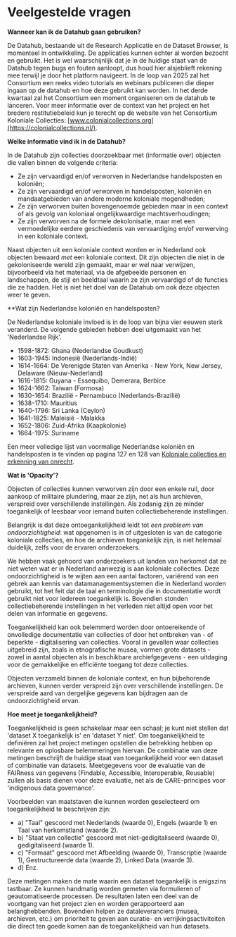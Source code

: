 # Veelgestelde vragen

**Wanneer kan ik de Datahub gaan gebruiken?**

De Datahub, bestaande uit de Research Applicatie en de Dataset Browser, is momenteel in ontwikkeling. De applicaties kunnen echter al worden bezocht en gebruikt. Het is wel waarschijnlijk dat je in de huidige staat van de Datahub tegen bugs en fouten aanloopt, dus houd hier alsjeblieft rekening mee terwijl je door het platform navigeert. In de loop van 2025 zal het Consortium een reeks video tutorials en webinars publiceren die dieper ingaan op de datahub en hoe deze gebruikt kan worden. In het derde kwartaal zal het Consortium een moment organiseren om de datahub te lanceren. Voor meer informatie over de context van het project en het bredere restitutiebeleid kun je terecht op de website van het Consortium Koloniale Collecties: [www.colonialcollections.org](https://colonialcollections.nl/).

**Welke informatie vind ik in de Datahub?**

In de Datahub zijn collecties doorzoekbaar met (informatie over) objecten die vallen binnen de volgende criteria:

- Ze zijn vervaardigd en/of verworven in Nederlandse handelsposten en koloniën;  
- Ze zijn vervaardigd en/of verworven in handelsposten, koloniën en mandaatgebieden van andere moderne koloniale mogendheden;  
- Ze zijn verworven buiten bovengenoemde gebieden maar in een context of als gevolg van koloniaal ongelijkwaardige machtsverhoudingen;  
- Ze zijn verworven na de formele dekolonisatie, maar met een vermoedelijke eerdere geschiedenis van vervaardiging en/of verwerving in een koloniale context.

Naast objecten uit een koloniale context worden er in Nederland ook objecten bewaard *met* een koloniale context. Dit zijn objecten die niet in de gekoloniseerde wereld zijn gemaakt, maar er wel naar verwijzen, bijvoorbeeld via het materiaal, via de afgebeelde personen en landschappen, de stijl en beeldtaal waarin ze zijn vervaardigd of de functies die ze hadden. Het is niet het doel van de Datahub om ook deze objecten weer te geven.

**Wat zijn Nederlandse koloniën en handelsposten?

De Nederlandse koloniale invloed is in de loop van bijna vier eeuwen sterk veranderd. De volgende gebieden hebben deel uitgemaakt van het 'Nederlandse Rijk'.

- 1598-1872: Ghana (Nederlandse Goudkust)
- 1603-1945: Indonesië (Nederlands-Indië)
- 1614-1664: De Verenigde Staten van Amerika - New York, New Jersey, Delaware (Nieuw-Nederland)
- 1616-1815: Guyana - Essequibo, Demerara, Berbice
- 1624-1662: Taiwan (Formosa)
- 1630-1654: Brazilië - Pernambuco (Nederlands-Brazilië)
- 1638-1710: Mauritius
- 1640-1796: Sri Lanka (Ceylon)
- 1641-1825: Maleisië - Malakka
- 1652-1806: Zuid-Afrika (Kaapkolonie)
- 1664-1975: Suriname

Een meer volledige lijst van voormalige Nederlandse koloniën en handelsposten is te vinden op pagina 127 en 128 van [Koloniale collecties en erkenning van onrecht](https://www.raadvoorcultuur.nl/binaries/raadvoorcultuur/documenten/adviezen/2020/10/07/advies-koloniale-collecties-en-erkenning-van-onrecht/Advies+Koloniale+Collecties+en+Erkenning+van+Onrecht.pdf).

**Wat is 'Opacity'?**

Objecten of collecties kunnen verworven zijn door een enkele ruil, door aankoop of militaire plundering, maar ze zijn, net als hun archieven, verspreid over verschillende instellingen. Als zodanig zijn ze minder toegankelijk of leesbaar voor iemand buiten collectiebeherende instellingen.

Belangrijk is dat deze ontoegankelijkheid leidt tot _een probleem van ondoorzichtigheid_: wat opgenomen is in of uitgesloten is van de categorie koloniale collecties, en hoe de archieven toegankelijk zijn, is niet helemaal duidelijk, zelfs voor de ervaren onderzoekers.

We hebben vaak gehoord van onderzoekers uit landen van herkomst dat ze niet weten wat er in Nederland aanwezig is aan koloniale collecties. Deze ondoorzichtigheid is te wijten aan een aantal factoren, variërend van een gebrek aan kennis van datamanagementsystemen die in Nederland worden gebruikt, tot het feit dat de taal en terminologie die in documentatie wordt gebruikt niet voor iedereen toegankelijk is. Bovendien stonden collectiebeherende instellingen in het verleden niet altijd open voor het delen van informatie en gegevens.

Toegankelijkheid kan ook belemmerd worden door ontoereikende of onvolledige documentatie van collecties of door het ontbreken van - of beperkte - digitalisering van collecties. Vooral in gevallen waar collecties uitgebreid zijn, zoals in etnografische musea, vormen grote datasets - zowel in aantal objecten als in beschikbare archiefgegevens - een uitdaging voor de gemakkelijke en efficiënte toegang tot deze collecties.

Objecten verzameld binnen de koloniale context, en hun bijbehorende archieven, kunnen verder verspreid zijn over verschillende instellingen. De verspreide aard van dergelijke gegevens kan bijdragen aan de ondoorzichtigheid ervan. 

**Hoe meet je toegankelijkheid?**

Toegankelijkheid is geen schakelaar maar een schaal; je kunt niet stellen dat 'dataset X toegankelijk is' en 'dataset Y niet'. Om toegankelijkheid te definiëren zal het project metingen opstellen die betrekking hebben op relevante en oplosbare belemmeringen hiervan. De combinatie van deze metingen beschrijft de huidige staat van toegankelijkheid voor een dataset of combinatie van datasets. Meetgegevens voor de evaluatie van de FAIRness van gegevens (Findable, Accessible, Interoperable, Reusable) zullen als basis dienen voor deze evaluatie, net als de CARE-principes voor 'indigenous data governance'.

Voorbeelden van maatstaven die kunnen worden geselecteerd om toegankelijkheid te beschrijven zijn:

- a) "Taal" gescoord met Nederlands (waarde 0), Engels (waarde 1) en Taal van herkomstland (waarde 2).
- b) "Staat van collectie" gescoord met niet-gedigitaliseerd (waarde 0), gedigitaliseerd (waarde 1).
- c) "Formaat" gescoord met Afbeelding (waarde 0), Transcriptie (waarde 1), Gestructureerde data (waarde 2), Linked Data (waarde 3).
- d) Enz.

Deze metingen maken de mate waarin een dataset toegankelijk is enigszins tastbaar. Ze kunnen handmatig worden gemeten via formulieren of geautomatiseerde processen. De resultaten laten een deel van de voortgang van het project zien en worden gerapporteerd aan belanghebbenden. Bovendien helpen ze dataleveranciers (musea, archieven, etc.) om prioriteit te geven aan curatie- en verrijkingsactiviteiten die direct ten goede komen aan de toegankelijkheid van hun datasets.
